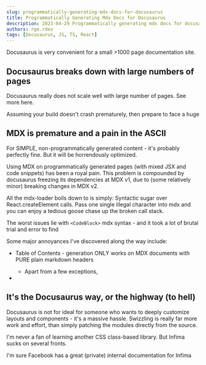 ```yaml
---
slug: programmatically-generating-mdx-docs-for-docusaurus
title: Programmatically Generating Mdx Docs for Docusaurus
description: 2023-04-29 Programmatically generating mdx docs for docusaurus
authors: rge.rdev
tags: [Docusaurus, JS, TS, React]
---
```


Docusaurus is very convenient for a small >1000 page documentation site.

## Docusaurus breaks down with large numbers of pages

Docusaurus really does not scale well with large number of pages. See more here.

Assuming your build doesn't crash prematurely, then prepare to face a huge

## MDX is premature and a pain in the ASCII

For SIMPLE, non-programmatically generated content - it's probably perfectly fine. But it will be horrendously optimized.

Using MDX on programmatically generated pages (with mixed JSX and code snippets) has been a royal pain. This problem is compounded by docusaurus freezing its dependencies at MDX v1, due to (some relatively minor) breaking changes in MDX v2.

All the mdx-loader boils down to is simply: Syntactic sugar over React.createElement calls. Pass one single illegal character into mdx and you can enjoy a tedious goose chase up the broken call stack.

The worst issues lie with `<CodeBlock>` mdx syntax - and it took a lot of brutal trial and error to find

Some major annoyances I've discovered along the way include:

- Table of Contents - generation ONLY works on MDX documents with PURE plain markdown headers

  - Apart from a few exceptions,

-

## It's the Docusaurus way, or the highway (to hell)

Docusaurus is not for ideal for someone who wants to deeply customize layouts and components - it's a massive hassle. Swizzling is really far more work and effort, than simply patching the modules directly from the source.

I'm never a fan of learning another CSS class-based library. But Infima sucks on several fronts.

I'm sure Facebook has a great (private) internal documentation for Infima
